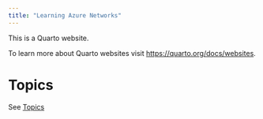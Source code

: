 ```yaml
---
title: "Learning Azure Networks"
---
```


This is a Quarto website.

To learn more about Quarto websites visit <https://quarto.org/docs/websites>.

# Topics

See [Topics](topics.html)
